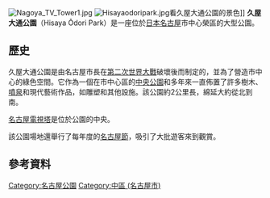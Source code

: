 {{coord|35|10|07.35|N|136|54|30.18|E|type:landmark_region:JP|display=title}}
[[File:Nagoya_TV_Tower1.jpg|thumb]]
[[File:Hisayaodoripark.jpg|thumb]]看久屋大通公園的景色]]
'''久屋大通公園'''（Hisaya Ōdori Park）是一座位於[[日本|日本]][[名古屋市|名古屋]]市中心榮區的大型公園。

== 歷史 ==
久屋大通公園是由名古屋市長在[[第二次世界大戰|第二次世界大戰]]破壞後而制定的，並為了營造市中心的綠色空間。它作為一個在市中心區的[[中央公園|中央公園]]和多年來一直佈置了許多樹木、[[噴泉|噴泉]]和現代藝術作品，如雕塑和其他設施。該公園約2公里長，綿延大約從北到南。

[[名古屋電視塔|名古屋電視塔]]是位於公園的中央。

該公園場地還舉行了每年度的[[名古屋節|名古屋節]]，吸引了大批遊客來到觀賞。

== 參考資料 ==
{{commonscat-inline|Hisaya-odori Park|久屋大通公園}}

{{DEFAULTSORT:Hisaya Odori Koen}}
[[Category:名古屋公園|Category:名古屋公園]]
[[Category:中區_(名古屋市)|Category:中區 (名古屋市)]]